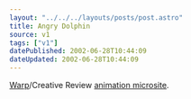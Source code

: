 ```yaml
---
layout: "../../../layouts/posts/post.astro"
title: Angry Dolphin
source: v1
tags: ["v1"]
datePublished: 2002-06-28T10:44:09
dateUpdated: 2002-06-28T10:44:09
---
```


[Warp][1]/Creative Review [animation microsite][2].

[1]: http://www.warprecords.com/ "Warp Records"
[2]: http://www.warprecords.com/animate/ "Warp/Creative Review animation microsite"
